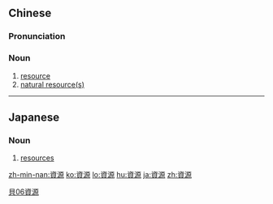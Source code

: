 {{also|资源}}
==Chinese==
{{zh-forms|s=资源}}

===Pronunciation===
{{zh-pron
|m=zīyuán
|c=zi1 jyun4
|mn=qz:chir-goân/tw,xm,zz:chu-goân
|ma=Zh-ziyuán.ogg
|cat=n
}}

===Noun===
{{zh-noun}}

# [[resource]]
# [[natural resource|natural resource(s)]]

[[Category:Elementary Mandarin|貝06資源]]

----

==Japanese==
{{ja-kanjitab|し|げん|yomi=on}}

===Noun===
{{ja-noun|しげん}}

# [[resources]]
#: {{ja-usex|貴重な地球資源を有効活用する|きちょう な ちきゅう しげん を ゆうこう かつよう する|effectively use the planet's precious resources}}

[[zh-min-nan:資源]]
[[ko:資源]]
[[lo:資源]]
[[hu:資源]]
[[ja:資源]]
[[zh:資源]]